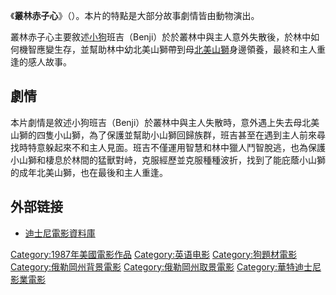 {{Unreferenced|time=2016-07-07T12:38:17+00:00}}
{{noteTA
|G1=Show
}}
{{Infobox Film
| name           = 叢林赤子心
| original_name  = Benji the Hunted
| director       = [[Joe_Camp|Joe Camp]]
| writer         = Joe Camp
| starring       = [[Benji|Benji]]<br />[[Joe_Camp|Joe Camp]]<br />[[Mike_Francis|Mike Francis]]<br />
| editing        = Kristina Boden
| distributor    = '''美國'''
| released       = 1987年6月5日
| runtime        = 88分鐘
| country        = [[美國電影|美國]]
| language       = [[英語|英語]]
}}
《'''叢林赤子心'''》（{{lang-en|'''''Benji the Hunted'''''}}）。本片的特點是大部分故事劇情皆由動物演出。

叢林赤子心主要敘述[[小狗|小狗]]班吉（Benji）於於叢林中與主人意外失散後，於林中如何機智應變生存，並幫助林中幼北美山獅帶到母[[北美山獅|北美山獅]]身邊領養，最終和主人重逢的感人故事。

== 劇情 ==
本片劇情是敘述小狗班吉（Benji）於叢林中與主人失散時，意外遇上失去母北美山獅的四隻小山獅，為了保護並幫助小山獅回歸族群，班吉甚至在遇到主人前來尋找時特意躲起來不和主人見面。班吉不僅運用智慧和林中獵人鬥智脫逃，也為保護小山獅和棲息於林間的猛獸對峙，克服經歷並克服種種波折，找到了能庇蔭小山獅的成年北美山獅，也在最後和主人重逢。

== 外部链接 ==
* [http://disney.lovesakura.com/mvdata/data/Benji_the_Hunted.htm 迪士尼電影資料庫]{{Wayback|url=http://disney.lovesakura.com/mvdata/data/Benji_the_Hunted.htm |date=20160820014043 }}

[[Category:1987年美國電影作品|Category:1987年美國電影作品]]
[[Category:英语电影|Category:英语电影]]
[[Category:狗題材電影|Category:狗題材電影]]
[[Category:俄勒岡州背景電影|Category:俄勒岡州背景電影]]
[[Category:俄勒岡州取景電影|Category:俄勒岡州取景電影]]
[[Category:華特迪士尼影業電影|Category:華特迪士尼影業電影]]